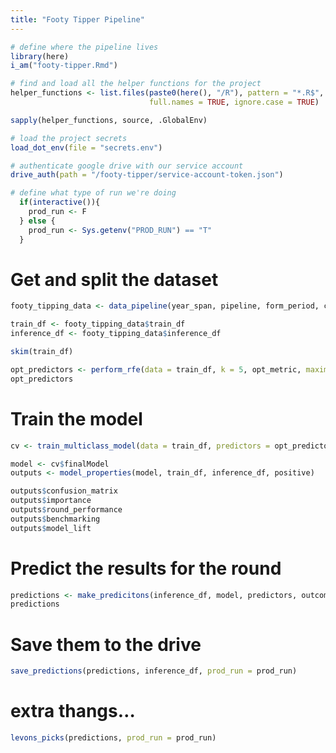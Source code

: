 ```yaml
---
title: "Footy Tipper Pipeline"
---
```


```r
# define where the pipeline lives
library(here)
i_am("footy-tipper.Rmd")

# find and load all the helper functions for the project
helper_functions <- list.files(paste0(here(), "/R"), pattern = "*.R$",
                               full.names = TRUE, ignore.case = TRUE)

sapply(helper_functions, source, .GlobalEnv)

# load the project secrets
load_dot_env(file = "secrets.env")

# authenticate google drive with our service account
drive_auth(path = "/footy-tipper/service-account-token.json")

# define what type of run we're doing
  if(interactive()){
    prod_run <- F
  } else {
    prod_run <- Sys.getenv("PROD_RUN") == "T"
  }
```

# Get and split the dataset

```r
footy_tipping_data <- data_pipeline(year_span, pipeline, form_period, carry_over, k_val, elo_init)

train_df <- footy_tipping_data$train_df
inference_df <- footy_tipping_data$inference_df

skim(train_df)
```

```r
opt_predictors <- perform_rfe(data = train_df, k = 5, opt_metric, maximise = T, steps = NULL, outcome_var = outcome_var, predictors = predictors) 
opt_predictors
```

# Train the model

```r
cv <- train_multiclass_model(data = train_df, predictors = opt_predictors, outcome_var = outcome_var, opt_metric = opt_metric)

model <- cv$finalModel
outputs <- model_properties(model, train_df, inference_df, positive)

outputs$confusion_matrix
outputs$importance
outputs$round_performance
outputs$benchmarking
outputs$model_lift
```

# Predict the results for the round

```r
predictions <- make_predicitons(inference_df, model, predictors, outcome_var)
predictions
```

# Save them to the drive

```r
save_predictions(predictions, inference_df, prod_run = prod_run)
```

# extra thangs...

```r
levons_picks(predictions, prod_run = prod_run)
```
